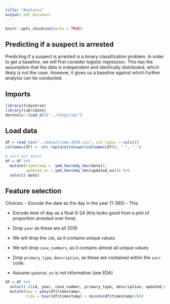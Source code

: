 ```yaml
---
title: "Analysis"
output: pdf_document
---
```


```r
knitr::opts_chunk$set(echo = TRUE)
```

## Predicting if a suspect is arrested
Predicting if a suspect is arrested is a binary classification problem. In order to get a baseline, we will first consider logistic regression. This has the assumption that the data is independent and identically distributed, which likely is not the case. However, it gives us a baseline against which further analysis can be conducted.

## Imports
```r
library(tidyverse)
library(lubridate)
devtools::load_all("../chigcrim/")
```

## Load data
```r
df = read_csv("../data/crime-2019.csv", col_types = cols())
colnames(df) <- str_replace(tolower(colnames(df)), " ", "_")

# sort out dates
df = df %>%
  mutate(timestamp =  ymd_hms(mdy_hms(date)),
         updated_on = ymd_hms(mdy_hms(updated_on))) %>%
  select(-date)
```


## Feature selection
Choices:
- Encode the date as the day in the year (1-365) - This

- Encode time of day as a float 0-24 (this looks good from a plot of proportion arrested over time).

- Drop `year` as these are all 2019

- We will drop the `id`s, as it contains unique values

- We will drop `case_numbers`, as it contains almost all unique values

- Drop `primary_type`, `description`, as these are contained within the `iucr` code.

- Assume `updated_on` is not informative (see EDA)


```r
df = df %>%
  select(-c(id, year, case_number, primary_type, description, updated_on)) %>%
  mutate(day = yday(df$timestamp),
         time = hour(df$timestamp) + minute(df$timestamp)/60)
```

